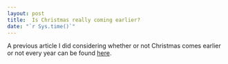 ```yaml
---
layout: post
title:  Is Christmas really coming earlier?
date: "`r Sys.time()`"
---
```


A previous article I did considering whether or not Christmas comes earlier or not every year can be found [here](https://www.statslife.org.uk/culture/3108-is-christmas-really-coming-earlier-maybe-but-not-as-early-as-august).